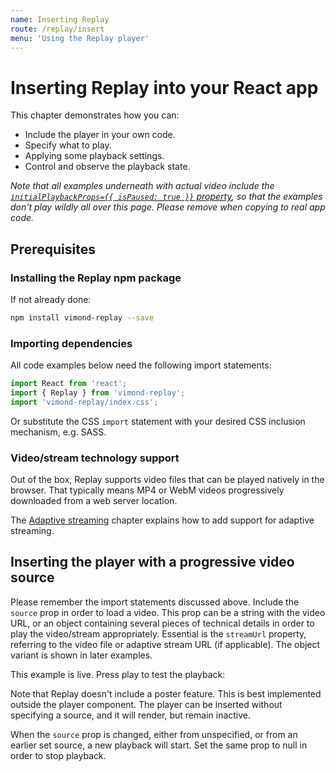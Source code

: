 ```yaml
---
name: Inserting Replay
route: /replay/insert
menu: 'Using the Replay player'
---
```



# Inserting Replay into your React app

This chapter demonstrates how you can:

* Include the player in your own code.
* Specify what to play.
* Applying some playback settings.
* Control and observe the playback state.

*Note that all examples underneath with actual video include the [`initialPlaybackProps={{ isPaused: true }}` property](/replay/api#initialplaybackprops-initialplaybackprops), so that the examples don't play wildly all over this page. Please remove when copying to real app code.*

## Prerequisites

### Installing the Replay npm package

If not already done:

```sh
npm install vimond-replay --save
```

### Importing dependencies

All code examples below need the following import statements:

```javascript
import React from 'react';
import { Replay } from 'vimond-replay';
import 'vimond-replay/index.css';
```

Or substitute the CSS `import` statement with your desired CSS inclusion mechanism, e.g. SASS.

### Video/stream technology support

Out of the box, Replay supports video files that can be played natively in the browser. That typically means MP4 or WebM videos progressively downloaded from a web server location.

The [Adaptive streaming](/replay/adaptive-streaming) chapter explains how to add support for adaptive streaming.

## Inserting the player with a progressive video source

Please remember the import statements discussed above. Include the `source` prop in order to load a video. This prop can be a string with the video URL, or an object containing several pieces of technical details in order to play the video/stream appropriately. Essential is the `streamUrl` property, referring to the video file or adaptive stream URL (if applicable). The object variant is shown in later examples.

This example is live. Press play to test the playback:

<Playground>
  <Replay
    source="https://commondatastorage.googleapis.com/gtv-videos-bucket/sample/BigBuckBunny.mp4"
    initialPlaybackProps={{ isPaused: true }}
  />
</Playground>

Note that Replay doesn't include a poster feature. This is best implemented outside the player component. The player can be inserted without specifying a source, and it will render, but remain inactive.

When the `source` prop is changed, either from unspecified, or from an earlier set source, a new playback will start. Set the same prop to null in order to stop playback.
